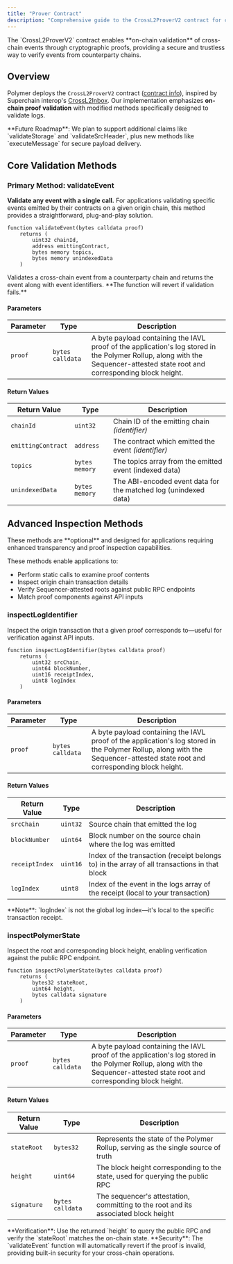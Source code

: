 ```yaml
---
title: "Prover Contract"
description: "Comprehensive guide to the CrossL2ProverV2 contract for cross-chain event validation"
---
```


<Info>
The `CrossL2ProverV2` contract enables **on-chain validation** of cross-chain events through cryptographic proofs, providing a secure and trustless way to verify events from counterparty chains.
</Info>

## Overview

Polymer deploys the `CrossL2ProverV2` contract ([contract info](https://docs.polymerlabs.org/docs/build/start/)), inspired by Superchain interop's [CrossL2Inbox](https://specs.optimism.io/interop/predeploys.html#crossl2inbox). Our implementation emphasizes **on-chain proof validation** with modified methods specifically designed to validate logs.

<Tip>
**Future Roadmap**: We plan to support additional claims like `validateStorage` and `validateSrcHeader`, plus new methods like `executeMessage` for secure payload delivery.
</Tip>

## Core Validation Methods

### Primary Method: validateEvent

**Validate any event with a single call.** For applications validating specific events emitted by their contracts on a given origin chain, this method provides a straightforward, plug-and-play solution.

```solidity validateEvent Function icon="shield-check" lines highlight={1}
function validateEvent(bytes calldata proof) 
    returns (
        uint32 chainId, 
        address emittingContract, 
        bytes memory topics, 
        bytes memory unindexedData
    )
```

<CardGroup cols={1}>
<Card title="Function Behavior" icon="gear">
Validates a cross-chain event from a counterparty chain and returns the event along with event identifiers. **The function will revert if validation fails.**
</Card>
</CardGroup>

#### Parameters

| Parameter | Type | Description |
| --------- | ---- | ----------- |
| `proof` | `bytes calldata` | A byte payload containing the IAVL proof of the application's log stored in the Polymer Rollup, along with the Sequencer-attested state root and corresponding block height. |

#### Return Values

| Return Value | Type | Description |
| ------------ | ---- | ----------- |
| `chainId` | `uint32` | Chain ID of the emitting chain _(identifier)_ |
| `emittingContract` | `address` | The contract which emitted the event _(identifier)_ |
| `topics` | `bytes memory` | The topics array from the emitted event (indexed data) |
| `unindexedData` | `bytes memory` | The ABI-encoded event data for the matched log (unindexed data) |

## Advanced Inspection Methods

<Warning>
These methods are **optional** and designed for applications requiring enhanced transparency and proof inspection capabilities.
</Warning>

These methods enable applications to:
- Perform static calls to examine proof contents
- Inspect origin chain transaction details 
- Verify Sequencer-attested roots against public RPC endpoints
- Match proof components against API inputs

<Tabs>
<Tab title="inspectLogIdentifier">

### inspectLogIdentifier

Inspect the origin transaction that a given proof corresponds to—useful for verification against API inputs.

```solidity inspectLogIdentifier Function icon="search" lines highlight={1}
function inspectLogIdentifier(bytes calldata proof) 
    returns (
        uint32 srcChain, 
        uint64 blockNumber, 
        uint16 receiptIndex, 
        uint8 logIndex
    )
```

#### Parameters

| Parameter | Type | Description |
| --------- | ---- | ----------- |
| `proof` | `bytes calldata` | A byte payload containing the IAVL proof of the application's log stored in the Polymer Rollup, along with the Sequencer-attested state root and corresponding block height. |

#### Return Values

| Return Value | Type | Description |
| ------------ | ---- | ----------- |
| `srcChain` | `uint32` | Source chain that emitted the log |
| `blockNumber` | `uint64` | Block number on the source chain where the log was emitted |
| `receiptIndex` | `uint16` | Index of the transaction (receipt belongs to) in the array of all transactions in that block |
| `logIndex` | `uint8` | Index of the event in the logs array of the receipt (local to your transaction) |

<Info>
**Note**: `logIndex` is not the global log index—it's local to the specific transaction receipt.
</Info>

</Tab>
<Tab title="inspectPolymerState">

### inspectPolymerState

Inspect the root and corresponding block height, enabling verification against the public RPC endpoint.

```solidity inspectPolymerState Function icon="database" lines highlight={1}
function inspectPolymerState(bytes calldata proof) 
    returns (
        bytes32 stateRoot, 
        uint64 height, 
        bytes calldata signature
    )
```

#### Parameters

| Parameter | Type | Description |
| --------- | ---- | ----------- |
| `proof` | `bytes calldata` | A byte payload containing the IAVL proof of the application's log stored in the Polymer Rollup, along with the Sequencer-attested state root and corresponding block height. |

#### Return Values

| Return Value | Type | Description |
| ------------ | ---- | ----------- |
| `stateRoot` | `bytes32` | Represents the state of the Polymer Rollup, serving as the single source of truth |
| `height` | `uint64` | The block height corresponding to the state, used for querying the public RPC |
| `signature` | `bytes calldata` | The sequencer's attestation, committing to the root and its associated block height |

<Tip>
**Verification**: Use the returned `height` to query the public RPC and verify the `stateRoot` matches the on-chain state.
</Tip>

</Tab>
</Tabs>

<Info>
**Security**: The `validateEvent` function will automatically revert if the proof is invalid, providing built-in security for your cross-chain operations.
</Info>
